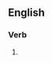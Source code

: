 ==English==

===Verb===
{{head|en|verb form}}

# {{present participle of|hearthstone|lang=en|nocat=1}}